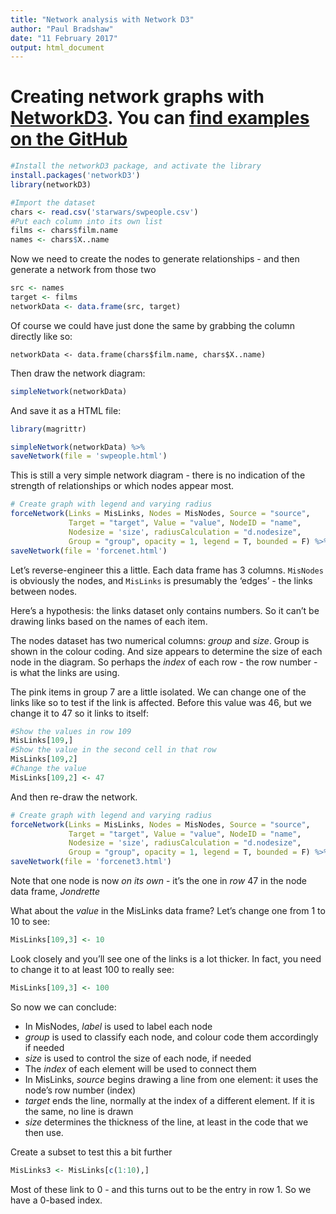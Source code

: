 ```yaml
---
title: "Network analysis with Network D3"
author: "Paul Bradshaw"
date: "11 February 2017"
output: html_document
---
```


# Creating network graphs with [NetworkD3](https://christophergandrud.github.io/networkD3/). You can [find examples on the GitHub](https://github.com/christophergandrud/networkD3/blob/master/inst/examples/examples.R)

```r
#Install the networkD3 package, and activate the library
install.packages('networkD3')
library(networkD3)
```

```r
#Import the dataset
chars <- read.csv('starwars/swpeople.csv')
#Put each column into its own list
films <- chars$film.name
names <- chars$X..name
```

Now we need to create the nodes to generate relationships - and then generate a network from those two

```r
src <- names
target <- films
networkData <- data.frame(src, target)
```

Of course we could have just done the same by grabbing the column directly like so:

`networkData <- data.frame(chars$film.name, chars$X..name)`

Then draw the network diagram:

```r
simpleNetwork(networkData)
```

And save it as a HTML file:

```r
library(magrittr)

simpleNetwork(networkData) %>%
saveNetwork(file = 'swpeople.html')
```

This is still a very simple network diagram - there is no indication of the strength of relationships or which nodes appear most. 

```r
# Create graph with legend and varying radius
forceNetwork(Links = MisLinks, Nodes = MisNodes, Source = "source",
             Target = "target", Value = "value", NodeID = "name",
             Nodesize = 'size', radiusCalculation = "d.nodesize",
             Group = "group", opacity = 1, legend = T, bounded = F) %>%
saveNetwork(file = 'forcenet.html')
```

Let's reverse-engineer this a little. Each data frame has 3 columns. `MisNodes` is obviously the nodes, and `MisLinks` is presumably the 'edges' - the links between nodes.

Here's a hypothesis: the links dataset only contains numbers. So it can't be drawing links based on the names of each item. 

The nodes dataset has two numerical columns: *group* and *size*. Group is shown in the colour coding. And size appears to determine the size of each node in the diagram. So perhaps the *index* of each row - the row number - is what the links are using.

The pink items in group 7 are a little isolated. We can change one of the links like so to test if the link is affected. Before this value was 46, but we change it to 47 so it links to itself:

```r
#Show the values in row 109
MisLinks[109,]
#Show the value in the second cell in that row
MisLinks[109,2]
#Change the value
MisLinks[109,2] <- 47
```

And then re-draw the network. 

```r
# Create graph with legend and varying radius
forceNetwork(Links = MisLinks, Nodes = MisNodes, Source = "source",
             Target = "target", Value = "value", NodeID = "name",
             Nodesize = 'size', radiusCalculation = "d.nodesize",
             Group = "group", opacity = 1, legend = T, bounded = F) %>%
saveNetwork(file = 'forcenet3.html')
```

Note that one node is now *on its own* - it's the one in *row* 47 in the node data frame, *Jondrette*

What about the *value* in the MisLinks data frame? Let's change one from 1 to 10 to see:

```r
MisLinks[109,3] <- 10
```

Look closely and you'll see one of the links is a lot thicker. In fact, you need to change it to at least 100 to really see:

```r
MisLinks[109,3] <- 100
```

So now we can conclude:

* In MisNodes, *label* is used to label each node
* *group* is used to classify each node, and colour code them accordingly if needed
* *size* is used to control the size of each node, if needed
* The *index* of each element will be used to connect them
* In MisLinks, *source* begins drawing a line from one element: it uses the node's row number (index)
* *target* ends the line, normally at the index of a different element. If it is the same, no line is drawn
* *size* determines the thickness of the line, at least in the code that we then use.

Create a subset to test this a bit further

```r
MisLinks3 <- MisLinks[c(1:10),]
```

Most of these link to 0 - and this turns out to be the entry in row 1. So we have a 0-based index.

